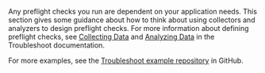 Any preflight checks you run are dependent on your application needs. This section gives some guidance about how to think about using collectors and analyzers to design preflight checks. For more information about defining preflight checks, see [Collecting Data](https://troubleshoot.sh/docs/collect/)
and [Analyzing Data](https://troubleshoot.sh/docs/analyze/) in the Troubleshoot documentation.

For more examples, see the [Troubleshoot example repository](https://github.com/replicatedhq/troubleshoot/tree/main/examples/preflight) in GitHub.
